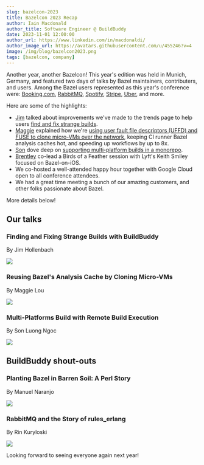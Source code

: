 ```yaml
---
slug: bazelcon-2023
title: Bazelcon 2023 Recap
author: Iain Macdonald
author_title: Software Engineer @ BuildBuddy
date: 2023-11-01 12:00:00
author_url: https://www.linkedin.com/in/macdonaldi/
author_image_url: https://avatars.githubusercontent.com/u/455246?v=4
image: /img/blog/bazelcon2023.png
tags: [bazelcon, company]
--- 
```


Another year, another Bazelcon! This year's edition was held in Munich, Germany, and featured two days of talks by Bazel maintainers, contributers, and users. Among the Bazel users represented as this year's conference were: [Booking.com](https://www.youtube.com/watch?v=FFtZAKAm0qA&list=PLxNYxgaZ8Rsefrwb_ySGRi_bvQejpO_Tj&index=20), [RabbitMQ](https://www.youtube.com/watch?v=kax1Su_WSu4&list=PLxNYxgaZ8Rsefrwb_ySGRi_bvQejpO_Tj&index=31&pp=iAQB), [Spotify](https://www.youtube.com/watch?v=QYAbmE_1fSo&list=PLxNYxgaZ8Rsefrwb_ySGRi_bvQejpO_Tj&index=33&pp=iAQB), [Stripe](https://www.youtube.com/watch?v=JjZ0A1YkKsU&list=PLxNYxgaZ8Rsefrwb_ySGRi_bvQejpO_Tj&index=10&pp=iAQB), [Uber](https://www.youtube.com/watch?v=QLbkMdUOI48&list=PLxNYxgaZ8Rsefrwb_ySGRi_bvQejpO_Tj&index=13&pp=iAQB), and more.

Here are some of the highlights:

- [Jim](https://www.linkedin.com/in/jim-hollenbach-5a49659) talked about improvements we've made to the trends page to help users [find and fix strange builds](https://www.youtube.com/watch?v=37C5zvQHnZI&list=PLxNYxgaZ8Rsefrwb_ySGRi_bvQejpO_Tj&index=8&pp=iAQB).
- [Maggie](https://www.linkedin.com/in/maggie-lou-4a3bb110a) explained how we're [using user fault file descriptors (UFFD) and FUSE to clone micro-VMs over the network](https://www.youtube.com/watch?v=YycEXBlv7ZA&list=PLxNYxgaZ8Rsefrwb_ySGRi_bvQejpO_Tj&index=9&pp=iAQB), keeping CI runner Bazel analysis caches hot, and speeding up workflows by up to 8x.
- [Son](https://www.linkedin.com/in/luongngocson) dove deep on [supporting multi-platform builds in a monorepo](https://www.youtube.com/watch?v=XimUovAh46k&list=PLxNYxgaZ8Rsefrwb_ySGRi_bvQejpO_Tj&index=4&pp=iAQB).
- [Brentley](https://www.linkedin.com/in/brentleyjones) co-lead a Birds of a Feather session with Lyft's Keith Smiley focused on Bazel-on-iOS.
- We co-hosted a well-attended happy hour together with Google Cloud open to all conference attendees.
- We had a great time meeting a bunch of our amazing customers, and other folks passionate about Bazel.

More details below!

<!-- truncate -->

## Our talks

### Finding and Fixing Strange Builds with BuildBuddy

By Jim Hollenbach

[![](../static/img/blog/bazelcon-2023-buildbuddy.webp)](https://www.youtube.com/watch?v=37C5zvQHnZI&list=PLxNYxgaZ8Rsefrwb_ySGRi_bvQejpO_Tj&index=8&pp=iAQB)

### Reusing Bazel's Analysis Cache by Cloning Micro-VMs

By Maggie Lou

[![](../static/img/blog/bazelcon-2023-uffd.webp)](https://www.youtube.com/watch?v=YycEXBlv7ZA&list=PLxNYxgaZ8Rsefrwb_ySGRi_bvQejpO_Tj&index=9&pp=iAQB)

### Multi-Platforms Build with Remote Build Execution

By Son Luong Ngoc

[![](../static/img/blog/bazelcon-2023-multiplatform.webp)](https://www.youtube.com/watch?v=XimUovAh46k&list=PLxNYxgaZ8Rsefrwb_ySGRi_bvQejpO_Tj&index=4&pp=iAQB)

## BuildBuddy shout-outs

### Planting Bazel in Barren Soil: A Perl Story

By Manuel Naranjo

[![](../static/img/blog/bazelcon-2023-bookingcom.webp)](https://www.youtube.com/watch?v=FFtZAKAm0qA&list=PLxNYxgaZ8Rsefrwb_ySGRi_bvQejpO_Tj&index=20)

### RabbitMQ and the Story of rules_erlang

By Rin Kuryloski

[![](../static/img/blog/bazelcon-2023-rabbitmq.webp)](https://www.youtube.com/watch?v=kax1Su_WSu4&list=PLxNYxgaZ8Rsefrwb_ySGRi_bvQejpO_Tj&index=31&pp=iAQB)

Looking forward to seeing everyone again next year!
